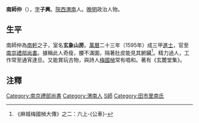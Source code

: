 '''南師仲'''（{{bd|?||?||}}），[[表字|字]]'''子興'''。[[陝西|陝西]][[渭南|渭南]]人。[[晚明|晚明]]政治人物。

== 生平 ==
南師仲為[[南軒|南軒]]之子，室名'''玄象山房'''。[[萬曆|萬曆]]二十三年（1595年）成三甲[[進士|進士]]，官至[[南京|南京]][[禮部尚書|禮部尚書]]。據稱此人奇瘦，腰不滿圍，隔著肚皮能見其腑臟<ref>《麻城梅國楨大傳》之二：六上-{公車}-</ref>。精力過人，工作常至通宵達旦。又能賞玩古物，與詩人[[梅國楨|梅國楨]]常有唱和。著有《玄麓堂集》。

==注釋==
<div class="references-small">
<references />
</div>

{{萬曆二十三年乙未科殿試金榜}}
{{DEFAULTSORT:Nan南}}
[[Category:南京禮部尚書|Category:南京禮部尚書]]
[[Category:渭南人|Category:渭南人]]
[[Category:南姓|S師]]
[[Category:田市里南氏|Category:田市里南氏]]